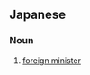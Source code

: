 ==Japanese==
{{ja-see-also|外務相|外相}}
{{ja-kanjitab|がい|む|だい|じん|yomi=on}}

===Noun===
{{ja-noun|がいむ だいじん}}

# [[foreign minister]]
#: {{ja-usex|'''外務大臣'''は事件当時オーストラリアを訪問していた。|'''がいむだいじん''' は じけん とうじ オーストラリア を ほうもん していた。|The Foreign Minister was visiting Australia at that time.}}